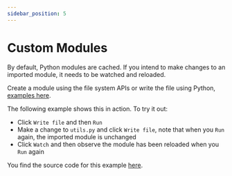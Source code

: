 ```yaml
---
sidebar_position: 5
---
```



# Custom Modules

By default, Python modules are cached. If you intend to make changes to an imported module, it needs to be watched and reloaded.

Create a module using the file system APIs or write the file using Python, [examples here](file-system).

The following example shows this in action. To try it out:

- Click `Write file` and then `Run`
- Make a change to `utils.py` and click `Write file`, note that when you `Run` again, the imported module is unchanged
- Click `Watch` and then observe the module has been reloaded when you `Run` again

<CustomModuleExample />

You find the source code for this example [here](https://github.com/elilambnz/react-py/blob/main/website/src/components/CustomModuleExample.tsx).
